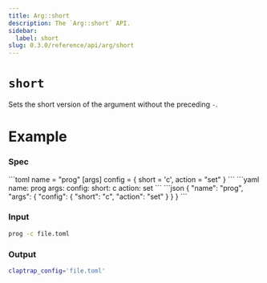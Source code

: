 ```yaml
---
title: Arg::short
description: The `Arg::short` API.
sidebar:
  label: short
slug: 0.3.0/reference/api/arg/short
---
```



# `short` <LinkButton href="https://docs.rs/clap/latest/clap/struct.Arg.html#method.short" icon="open-book" variant="minimal" />

<Badge text="since 0.1.0" size="small" />

Sets the short version of the argument without the preceding `-`.

# Example

### Spec

<Tabs syncKey="format">
  <TabItem label="TOML">
    ```toml
    name = "prog"
    [args]
    config = { short = 'c', action = "set" }
    ```
  </TabItem>

  <TabItem label="YAML">
    ```yaml
    name: prog
    args:
      config:
        short: c
        action: set
    ```
  </TabItem>

  <TabItem label="JSON">
    ```json
    {
      "name": "prog",
      "args": {
        "config": {
          "short": "c",
          "action": "set"
        }
      }
    }
    ```
  </TabItem>
</Tabs>

### Input

```bash
prog -c file.toml
```

### Output

```bash
claptrap_config='file.toml'
```
